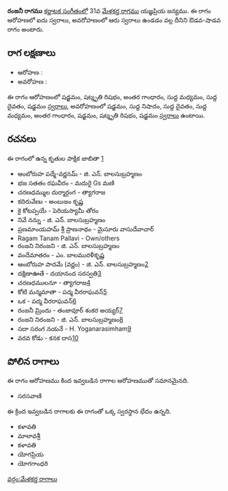 {{Infobox ragam
	| name          	= రంజనీ
	| synonym	    	= 
	| mela          	= 
	| chakra        	= 
	| janaka        	= 
	| type          	= ఔడవ-శాడవ
	| arohanam      	= {{svaraC|S|R3|G3|M1|D1|S'}} 
	| avarohanam    	= {{svaraC|S'|N1|D1|M1|G3|S|R3|S}}
	| jeeva         	=
	| chhaya        	=
	| nyasa         	=
	| vishesha      	= 
	| equivalent  		= 
}}
{{కర్ణాటక సంగీత రాగాలు}}
'''రంజనీ రాగము''' [[కర్ణాటక సంగీతం]]లో 31వ [[మేళకర్త రాగము]] యజ్ఞప్రియ జన్యము.  ఈ రాగం ఆరోహణలో ఐదు స్వరాలు, అవరోహణంలో ఆరు స్వరాలు ఉండడం వల్ల దీనిని ఔడవ-షాడవ రాగం అంటారు.


==రాగ లక్షణాలు==


* ఆరోహణ : {{svaraC|S|R3|G3|M1|D1|S'}} 
* అవరోహణ : {{svaraC|S'|N1|D1|M1|G3|S|R3|S}}

ఈ రాగం ఆరోహణంలో షడ్జమం, షట్శృతి రిషభం, అంతర గాంధారం, సుద్ద మధ్యమం, సుద్ద దైవతం, షడ్జమం [[స్వరాలు]], అవరోహణంలో షడ్జమం, సుద్ద నిషాదం, సుద్ద దైవతం, సుద్ద మధ్యమం, అంతర గాంధారం, షడ్జమం, షట్శృతి రిషభం, షడ్జమం [[స్వరాలు]] ఉంటాయి.

==రచనలు==
ఈ రాగంలో ఉన్న కృతుల పాక్షిక జాబితా [https://github.com/ssrihari/ragavardhini/blob/master/ragas/kritis.psv]
* ఆంబోరుహ పద్మే-వర్ణనమ్ - జి. ఎన్. బాలసుబ్రహ్మణం
* భజ సతతం రఘవీరం - మదురై Gs మణి
* చరణధమ్ముల దుర్మార్గంగ - త్యాగరాజ
* కదిరువేణు - అంబుజం కృష్ణ
* కై కోటప్పయే - పెరియస్యామీ తోరం
* నివే నన్ను - జి. ఎన్. బాలసుబ్రహ్మణం
* ప్రణమాంయహమ్ శ్రీ ప్రాణనాథం - మైసూరు వాసుదేవాచార్
* Ragam Tanam Pallavi - Own/others
* రంజని నిరంజని - జి. ఎన్. బాలసుబ్రహ్మణం
* వందేమాతరం - ఎం. బాలమురళీకృష్ణ
* ఆంబోరుహ పాదమే (వర్ణం) - జి. ఎన్. బాలసుబ్రహ్మణం[http://www.karnatik.com/c3040.shtml]
* దక్షిణాఊతే - దయానంద సరస్వతి[http://www.karnatik.com/c2944.shtml]
* చరణధములనూ - త్యాగరాజ[http://www.karnatik.com/c1186.shtml]
* కోటి మన్మమాతా - పద్మ వీరరాఘవన్[http://www.karnatik.com/c2989.shtml]
* ఒక - పద్మ వీరరాఘవన్[http://www.karnatik.com/c2984.shtml]
* రంజనీ మ్రిందు - తంజావూర్ శంకర అయ్యర్[http://www.karnatik.com/c2961.shtml]
* రంజని నిరంజని - జి. ఎన్. బాలసుబ్రహ్మణం[http://www.karnatik.com/c3076.shtml]
* సదా సరంగ నయనే - H. Yoganarasimham[http://www.karnatik.com/c1803.shtml]
* వరవ కోడు - కనక దాస[http://www.karnatik.com/c1190.shtml]




==పోలిన రాగాలు==
ఈ రాగం ఆరోహణము కింద ఇవ్వబడిన రాగాల ఆరోహణముతో సమానమైనది.
* సరసవాణి

ఈ క్రింద ఇవ్వబడిన రాగాలకు ఈ రాగంతో ఒక్క స్వరస్థాన భేదం ఉన్నది.
* కళావతి
* మాలావశ్రీ
* కళావతి
* యోగప్రియ
* యోగగాంధరి



[[వర్గం:మేళకర్త రాగాలు]]